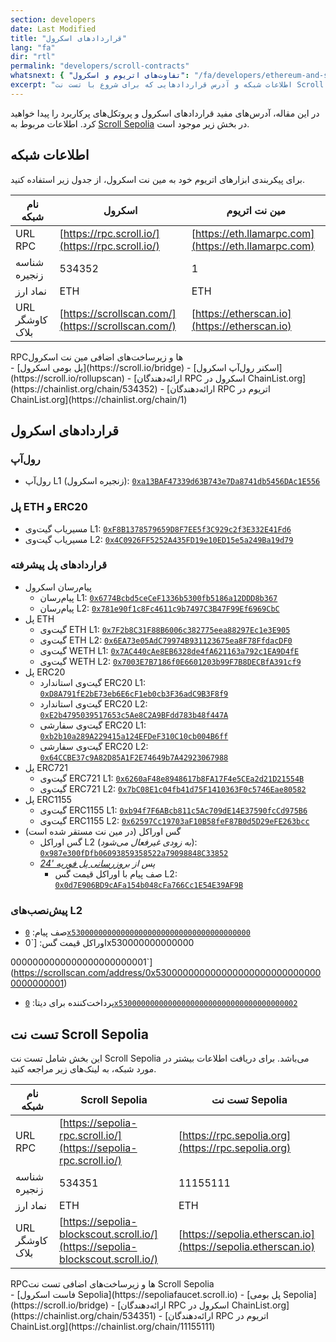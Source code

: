 ```yaml
---
section: developers
date: Last Modified
title: "قراردادهای اسکرول"
lang: "fa"
dir: "rtl"
permalink: "developers/scroll-contracts"
whatsnext: { "تفاوت‌های اتریوم و اسکرول": "/fa/developers/ethereum-and-scroll-differences" }
excerpt: "اطلاعات شبکه و آدرس قراردادهایی که برای شروع با تست نت Scroll Sepolia نیاز دارید."
---
```



در این مقاله، آدرس‌های مفید قراردادهای اسکرول و پروتکل‌های پرکاربرد را پیدا خواهید کرد. اطلاعات مربوط به [Scroll Sepolia](#scroll-sepolia-testnet) در بخش زیر موجود است.

## اطلاعات شبکه

برای پیکربندی ابزارهای اتریوم خود به مین نت اسکرول، از جدول زیر استفاده کنید.

| نام شبکه            | اسکرول                                                | مین نت اتریوم                                           |
| ------------------- | ----------------------------------------------------- | ---------------------------------------------------------- |
| URL RPC             | [https://rpc.scroll.io/](https://rpc.scroll.io/)      | [https://eth.llamarpc.com](https://eth.llamarpc.com)       |
| شناسه زنجیره        | 534352                                                | 1                                                          |
| نماد ارز            | ETH                                                   | ETH                                                        |
| URL کاوشگر بلاک     | [https://scrollscan.com/](https://scrollscan.com/)    | [https://etherscan.io](https://etherscan.io)               |

<ToggleElement anchor="mainnet-additional-infra">
  <div slot="title">RPCها و زیرساخت‌های اضافی مین نت اسکرول</div>
  - [پل بومی اسکرول](https://scroll.io/bridge)
  - [اسکنر رول‌آپ اسکرول](https://scroll.io/rollupscan)
  - [ارائه‌دهندگان RPC اسکرول در ChainList.org](https://chainlist.org/chain/534352)
  - [ارائه‌دهندگان RPC اتریوم در ChainList.org](https://chainlist.org/chain/1)
</ToggleElement>

## قراردادهای اسکرول

### رول‌آپ

- رول‌آپ L1 (زنجیره اسکرول): [`0xa13BAF47339d63B743e7Da8741db5456DAc1E556`](https://etherscan.io/address/0xa13BAF47339d63B743e7Da8741db5456DAc1E556)

### پل ETH و ERC20

- مسیریاب گیت‌وی L1: [`0xF8B1378579659D8F7EE5f3C929c2f3E332E41Fd6`](https://etherscan.io/address/0xF8B1378579659D8F7EE5f3C929c2f3E332E41Fd6)
- مسیریاب گیت‌وی L2: [`0x4C0926FF5252A435FD19e10ED15e5a249Ba19d79`](https://scrollscan.com/address/0x4C0926FF5252A435FD19e10ED15e5a249Ba19d79)

### قراردادهای پل پیشرفته

- پیام‌رسان اسکرول
  - پیام‌رسان L1: [`0x6774Bcbd5ceCeF1336b5300fb5186a12DDD8b367`](https://etherscan.io/address/0x6774Bcbd5ceCeF1336b5300fb5186a12DDD8b367)
  - پیام‌رسان L2: [`0x781e90f1c8Fc4611c9b7497C3B47F99Ef6969CbC`](https://scrollscan.com/address/0x781e90f1c8Fc4611c9b7497C3B47F99Ef6969CbC)
- پل ETH
  - گیت‌وی ETH L1: [`0x7F2b8C31F88B6006c382775eea88297Ec1e3E905`](https://etherscan.io/address/0x7F2b8C31F88B6006c382775eea88297Ec1e3E905)
  - گیت‌وی ETH L2: [`0x6EA73e05AdC79974B931123675ea8F78FfdacDF0`](https://scrollscan.com/address/0x6EA73e05AdC79974B931123675ea8F78FfdacDF0)
  - گیت‌وی WETH L1: [`0x7AC440cAe8EB6328de4fA621163a792c1EA9D4fE`](https://etherscan.io/address/0x7AC440cAe8EB6328de4fA621163a792c1EA9D4fE)
  - گیت‌وی WETH L2: [`0x7003E7B7186f0E6601203b99F7B8DECBfA391cf9`](https://scrollscan.com/address/0x7003E7B7186f0E6601203b99F7B8DECBfA391cf9)
- پل ERC20
  - گیت‌وی استاندارد ERC20 L1: [`0xD8A791fE2bE73eb6E6cF1eb0cb3F36adC9B3F8f9`](https://etherscan.io/address/0xD8A791fE2bE73eb6E6cF1eb0cb3F36adC9B3F8f9)
  - گیت‌وی استاندارد ERC20 L2: [`0xE2b4795039517653c5Ae8C2A9BFdd783b48f447A`](https://scrollscan.com/address/0xE2b4795039517653c5Ae8C2A9BFdd783b48f447A)
  - گیت‌وی سفارشی ERC20 L1: [`0xb2b10a289A229415a124EFDeF310C10cb004B6ff`](https://etherscan.io/address/0xb2b10a289A229415a124EFDeF310C10cb004B6ff)
  - گیت‌وی سفارشی ERC20 L2: [`0x64CCBE37c9A82D85A1F2E74649b7A42923067988`](https://scrollscan.com/address/0x64CCBE37c9A82D85A1F2E74649b7A42923067988)
- پل ERC721
  - گیت‌وی ERC721 L1: [`0x6260aF48e8948617b8FA17F4e5CEa2d21D21554B`](https://etherscan.io/address/0x6260aF48e8948617b8FA17F4e5CEa2d21D21554B)
  - گیت‌وی ERC721 L2: [`0x7bC08E1c04fb41d75F1410363F0c5746Eae80582`](https://scrollscan.com/address/0x7bC08E1c04fb41d75F1410363F0c5746Eae80582)
- پل ERC1155
  - گیت‌وی ERC1155 L1: [`0xb94f7F6ABcb811c5Ac709dE14E37590fcCd975B6`](https://etherscan.io/address/0xb94f7F6ABcb811c5Ac709dE14E37590fcCd975B6)
  - گیت‌وی ERC1155 L2: [`0x62597Cc19703aF10B58feF87B0d5D29eFE263bcc`](https://scrollscan.com/address/0x62597Cc19703aF10B58feF87B0d5D29eFE263bcc)
- گس اوراکل (در مین نت مستقر شده است)
  - گس اوراکل L2 (*به زودی غیرفعال می‌شود*): [`0x987e300fDfb06093859358522a79098848C33852`](https://etherscan.io/address/0x987e300fDfb06093859358522a79098848C33852)
  - *پس از [بروزرسانی پل فوریه '24](https://scroll.io/blog/protocol-upgrade-bridging-cost-reduction)*
    - صف پیام با اوراکل قیمت گس L2: [`0x0d7E906BD9cAFa154b048cFa766Cc1E54E39AF9B`](https://etherscan.io/address/0x0d7E906BD9cAFa154b048cFa766Cc1E54E39AF9B)

### پیش‌نصب‌های L2

- صف پیام: [`0x5300000000000000000000000000000000000000`](https://scrollscan.com/address/0x5300000000000000000000000000000000000000)
- اوراکل قیمت گس: [`0x530000000000000

0000000000000000000000001`](https://scrollscan.com/address/0x5300000000000000000000000000000000000001)
- پرداخت‌کننده برای دیتا: [`0x5300000000000000000000000000000000000002`](https://scrollscan.com/address/0x5300000000000000000000000000000000000002)

## تست نت Scroll Sepolia

این بخش شامل تست نت Scroll Sepolia می‌باشد. برای دریافت اطلاعات بیشتر در مورد شبکه، به لینک‌های زیر مراجعه کنید.

| نام شبکه            | Scroll Sepolia                                         | تست نت Sepolia                                           |
| ------------------- | ----------------------------------------------------- | ---------------------------------------------------------- |
| URL RPC             | [https://sepolia-rpc.scroll.io/](https://sepolia-rpc.scroll.io/) | [https://rpc.sepolia.org](https://rpc.sepolia.org)          |
| شناسه زنجیره        | 534351                                                | 11155111                                                   |
| نماد ارز            | ETH                                                   | ETH                                                        |
| URL کاوشگر بلاک     | [https://sepolia-blockscout.scroll.io/](https://sepolia-blockscout.scroll.io/) | [https://sepolia.etherscan.io](https://sepolia.etherscan.io) |

<ToggleElement anchor="testnet-additional-infra">
  <div slot="title">RPCها و زیرساخت‌های اضافی تست نت Scroll Sepolia</div>
  - [فاست اسکرول Sepolia](https://sepoliafaucet.scroll.io)
  - [پل بومی Sepolia](https://scroll.io/bridge)
  - [ارائه‌دهندگان RPC اسکرول در ChainList.org](https://chainlist.org/chain/534351)
  - [ارائه‌دهندگان RPC اتریوم در ChainList.org](https://chainlist.org/chain/11155111)
</ToggleElement>
